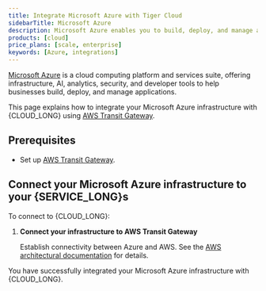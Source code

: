 ```yaml
---
title: Integrate Microsoft Azure with Tiger Cloud
sidebarTitle: Microsoft Azure
description: Microsoft Azure enables you to build, deploy, and manage applications across cloud, hybrid, and edge environments. Integrate Microsoft Azure with Tiger Cloud using AWS Transit Gateway
products: [cloud]
price_plans: [scale, enterprise]
keywords: [Azure, integrations]
---
```




[Microsoft Azure][azure] is a cloud computing platform and services suite, offering infrastructure, AI, analytics, security, and developer tools to help businesses build, deploy, and manage applications.

This page explains how to integrate your Microsoft Azure infrastructure with {CLOUD_LONG} using [AWS Transit Gateway][aws-transit-gateway].

## Prerequisites

<IntegrationPrereqsCloud />

- Set up [AWS Transit Gateway][gtw-setup].

## Connect your Microsoft Azure infrastructure to your {SERVICE_LONG}s

To connect to {CLOUD_LONG}:

<Procedure>

1. **Connect your infrastructure to AWS Transit Gateway**

   Establish connectivity between Azure and AWS. See the [AWS architectural documentation][azure-aws] for details.

<TransitGateway />

</Procedure>

You have successfully integrated your Microsoft Azure infrastructure with {CLOUD_LONG}.

[aws-transit-gateway]: https://aws.amazon.com/transit-gateway/
[gtw-setup]: https://docs.aws.amazon.com/vpc/latest/tgw/tgw-getting-started.html
[azure]: https://azure.microsoft.com/en-gb/
[azure-aws]: https://aws.amazon.com/blogs/modernizing-with-aws/designing-private-network-connectivity-aws-azure/ 
